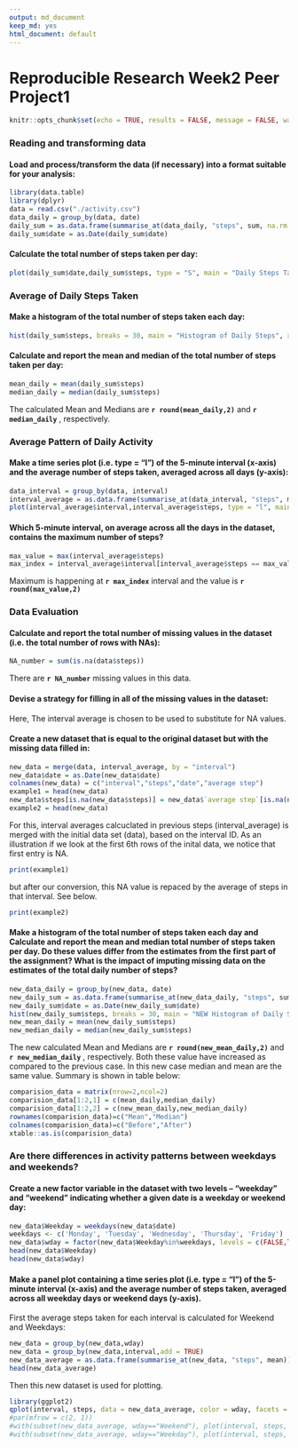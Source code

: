 ```yaml
---
output: md_document 
keep_md: yes
html_document: default
---
```

Reproducible Research Week2 Peer Project1
=============================================

```r
knitr::opts_chunk$set(echo = TRUE, results = FALSE, message = FALSE, warning = FALSE)
```

### Reading and transforming data
#### Load and process/transform the data (if necessary) into a format suitable for your analysis:

```r
library(data.table)
library(dplyr)
data = read.csv("./activity.csv")
data_daily = group_by(data, date)
daily_sum = as.data.frame(summarise_at(data_daily, "steps", sum, na.rm = TRUE))
daily_sum$date = as.Date(daily_sum$date)
```
#### Calculate the total number of steps taken per day:
```r
plot(daily_sum$date,daily_sum$steps, type = "S", main = "Daily Steps Taken", xlab = "Date", ylab = "Steps")
```


### Average of Daily Steps Taken
#### Make a histogram of the total number of steps taken each day:

```r
hist(daily_sum$steps, breaks = 30, main = "Histogram of Daily Steps", xlab = "Steps")
```

#### Calculate and report the mean and median of the total number of steps taken per day:
```r
mean_daily = mean(daily_sum$steps)
median_daily = median(daily_sum$steps)
```
The calculated Mean and Medians are  **`r round(mean_daily,2)`** and  **`r median_daily`** , respectively. 


### Average Pattern of Daily Activity
#### Make a time series plot (i.e. type = "l") of the 5-minute interval (x-axis) and the average number of steps taken, averaged across all days (y-axis):

```r
data_interval = group_by(data, interval)
interval_average = as.data.frame(summarise_at(data_interval, "steps", mean, na.rm = TRUE))
plot(interval_average$interval,interval_average$steps, type = "l", main = "Daily Activity Pattern", xlab = "Interval", ylab = "Steps")
```


#### Which 5-minute interval, on average across all the days in the dataset, contains the maximum number of steps?
```r
max_value = max(interval_average$steps)
max_index = interval_average$interval[interval_average$steps == max_value]
```
Maximum is happening at **`r max_index`** interval and the value is **`r round(max_value,2)`**


### Data Evaluation
#### Calculate and report the total number of missing values in the dataset (i.e. the total number of rows with NAs):

```r
NA_number = sum(is.na(data$steps))
```
There are **`r NA_number`** missing values in this data. 

#### Devise a strategy for filling in all of the missing values in the dataset: 
Here, The interval  average is chosen to be used to substitute for NA values. 



#### Create a new dataset that is equal to the original dataset but with the missing data filled in: 
```r
new_data = merge(data, interval_average, by = "interval")
new_data$date = as.Date(new_data$date)
colnames(new_data) = c("interval","steps","date","average step")
example1 = head(new_data)
new_data$steps[is.na(new_data$steps)] = new_data$`average step`[is.na(new_data$steps)]
example2 = head(new_data)
```

For this, interval averages calcuclated in previous steps (interval_average) is merged with the initial data set (data), based on the interval ID. As an illustration if we look at the first 6th rows of the inital data, we notice that first entry is NA. 
```r
print(example1)
```


but after our conversion, this NA value is repaced by the average of steps in that interval. See below. 

```r
print(example2)
```

#### Make a histogram of the total number of steps taken each day and Calculate and report the mean and median total number of steps taken per day. Do these values differ from the estimates from the first part of the assignment? What is the impact of imputing missing data on the estimates of the total daily number of steps?

```r
new_data_daily = group_by(new_data, date)
new_daily_sum = as.data.frame(summarise_at(new_data_daily, "steps", sum))
new_daily_sum$date = as.Date(new_daily_sum$date)
hist(new_daily_sum$steps, breaks = 30, main = "NEW Histogram of Daily Steps", xlab = "Steps")
new_mean_daily = mean(new_daily_sum$steps)
new_median_daily = median(new_daily_sum$steps)

```
The new calculated Mean and Medians are  **`r round(new_mean_daily,2)`** and  **`r new_median_daily`** , respectively. Both these value have increased as compared to the previous case. In this new case median and mean are the same value. Summary is shown in table below:

```r
comparision_data = matrix(nrow=2,ncol=2)
comparision_data[1:2,1] = c(mean_daily,median_daily)
comparision_data[1:2,2] = c(new_mean_daily,new_median_daily)
rownames(comparision_data)=c("Mean","Median")
colnames(comparision_data)=c("Before","After")
xtable::as.is(comparision_data)
```
### Are there differences in activity patterns between weekdays and weekends?

#### Create a new factor variable in the dataset with two levels – “weekday” and “weekend” indicating whether a given date is a weekday or weekend day:

```r
new_data$Weekday = weekdays(new_data$date)
weekdays <- c('Monday', 'Tuesday', 'Wednesday', 'Thursday', 'Friday')
new_data$wday = factor(new_data$Weekday%in%weekdays, levels = c(FALSE,TRUE), labels = c("Weekend","Weekday"))
head(new_data$Weekday)
head(new_data$wday)
```

#### Make a panel plot containing a time series plot (i.e. type = "l") of the 5-minute interval (x-axis) and the average number of steps taken, averaged across all weekday days or weekend days (y-axis).

First the average steps taken for each interval is calculated for Weekend and Weekdays: 

```r
new_data = group_by(new_data,wday)
new_data = group_by(new_data,interval,add = TRUE)
new_data_average = as.data.frame(summarise_at(new_data, "steps", mean))
head(new_data_average)
```

Then this new dataset is used for plotting. 

```r
library(ggplot2)
qplot(interval, steps, data = new_data_average, color = wday, facets = wday ~., geom = "path")
#par(mfrow = c(2, 1))
#with(subset(new_data_average, wday=="Weekend"), plot(interval, steps, col = "Red", type = "l", main = "Weekend"))
#with(subset(new_data_average, wday=="Weekday"), plot(interval, steps, col = "Blue", type = "l", main = "Weekdays"))

```